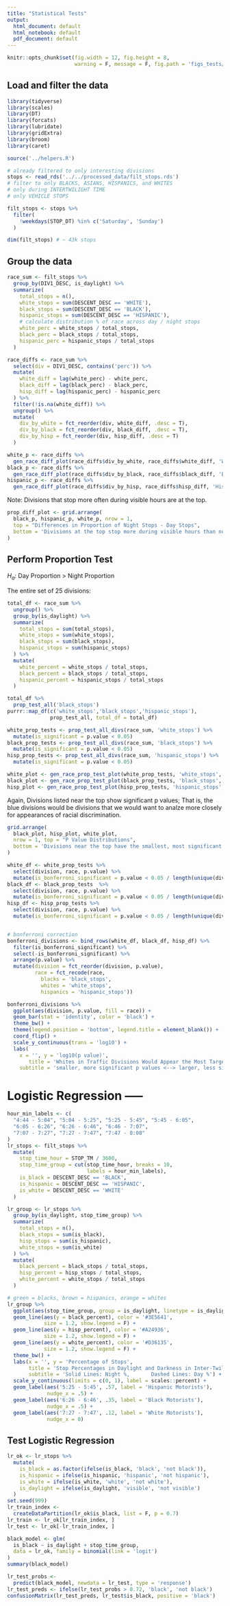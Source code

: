 ```yaml
---
title: "Statistical Tests"
output:
  html_document: default
  html_notebook: default
  pdf_document: default
---
```



```r
knitr::opts_chunk$set(fig.width = 12, fig.height = 8,
                      warning = F, message = F, fig.path = 'figs_tests/')
```

## Load and filter the data

```r
library(tidyverse)
library(scales)
library(DT)
library(forcats)
library(lubridate)
library(gridExtra)
library(broom)
library(caret)

source('../helpers.R')

# already filtered to only interesting divisions
stops <- read_rds('../../processed_data/filt_stops.rds')
# filter to only BLACKS, ASIANS, HISPANICS, and WHITES
# only during INTERTWILIGHT TIME
# only VEHICLE STOPS

filt_stops <- stops %>%
  filter(
    !weekdays(STOP_DT) %in% c('Saturday', 'Sunday')
  )

dim(filt_stops) # ~ 43k stops
```

## Group the data 
```r
race_sum <- filt_stops %>%
  group_by(DIV1_DESC, is_daylight) %>%
  summarize(
    total_stops = n(),
    white_stops = sum(DESCENT_DESC == 'WHITE'),
    black_stops = sum(DESCENT_DESC == 'BLACK'),
    hispanic_stops = sum(DESCENT_DESC == 'HISPANIC'),
    # calculate distribution % of race across day / night stops
    white_perc = white_stops / total_stops,
    black_perc = black_stops / total_stops,
    hispanic_perc = hispanic_stops / total_stops
  )

race_diffs <- race_sum %>%
  select(div = DIV1_DESC, contains('perc')) %>%
  mutate(
    white_diff = lag(white_perc) - white_perc,
    black_diff = lag(black_perc) - black_perc,
    hisp_diff = lag(hispanic_perc) - hispanic_perc
  ) %>%
  filter(!is.na(white_diff)) %>%
  ungroup() %>%
  mutate(
    div_by_white = fct_reorder(div, white_diff, .desc = T),
    div_by_black = fct_reorder(div, black_diff, .desc = T),
    div_by_hisp = fct_reorder(div, hisp_diff, .desc = T)
  )

white_p <- race_diffs %>%
  gen_race_diff_plot(race_diffs$div_by_white, race_diffs$white_diff, 'Whites')
black_p <- race_diffs %>%
  gen_race_diff_plot(race_diffs$div_by_black, race_diffs$black_diff, 'Blacks')
hispanic_p <- race_diffs %>%
  gen_race_diff_plot(race_diffs$div_by_hisp, race_diffs$hisp_diff, 'Hispanics')
```


Note: Divisions that stop more often during visible hours are at the top.
```r
prop_diff_plot <- grid.arrange(
  black_p, hispanic_p, white_p, nrow = 1,
  top = "Differences in Proportion of Night Stops - Day Stops", 
  bottom = 'Divisions at the top stop more during visible hours than non-visible'
)
```

## Perform Proportion Test
$H_a$: Day Proportion > Night Proportion

The entire set of 25 divisions:
```r
total_df <- race_sum %>% 
  ungroup() %>% 
  group_by(is_daylight) %>% 
  summarize(
    total_stops = sum(total_stops),
    white_stops = sum(white_stops),
    black_stops = sum(black_stops),
    hispanic_stops = sum(hispanic_stops)
  ) %>%
  mutate(
    white_percent = white_stops / total_stops,
    black_percent = black_stops / total_stops,
    hispanic_percent = hispanic_stops / total_stops
  )

total_df %>%
  prop_test_all('black_stops')
purrr::map_df(c('white_stops','black_stops','hispanic_stops'),
              prop_test_all, total_df = total_df)
```

```r
white_prop_tests <- prop_test_all_divs(race_sum, 'white_stops') %>%
  mutate(is_significant = p.value < 0.05)
black_prop_tests <- prop_test_all_divs(race_sum, 'black_stops') %>%
  mutate(is_significant = p.value < 0.05)
hisp_prop_tests <- prop_test_all_divs(race_sum, 'hispanic_stops') %>%
  mutate(is_significant = p.value < 0.05)

white_plot <- gen_race_prop_test_plot(white_prop_tests, 'white_stops', 'White')
black_plot <- gen_race_prop_test_plot(black_prop_tests, 'black_stops', 'Blacks')
hisp_plot <- gen_race_prop_test_plot(hisp_prop_tests, 'hispanic_stops', 'Hispanics')
```


Again, Divisions listed near the top show significant p values; That is, the blue divisions would be divisions that we would want to analze more closely for appearances of racial discrimination.
```r
grid.arrange(
  black_plot, hisp_plot, white_plot,
  nrow = 1, top = "P Value Distributions",
  bottom = 'Divisions near the top have the smallest, most significant p values'
)
```

```r
white_df <- white_prop_tests %>%
  select(division, race, p.value) %>%
  mutate(is_bonferroni_significant = p.value < 0.05 / length(unique(division)))
black_df <- black_prop_tests  %>%
  select(division, race, p.value) %>%
  mutate(is_bonferroni_significant = p.value < 0.05 / length(unique(division)))
hisp_df <- hisp_prop_tests %>%
  select(division, race, p.value) %>%
  mutate(is_bonferroni_significant = p.value < 0.05 / length(unique(division)))


# bonferroni correction
bonferroni_divisions <- bind_rows(white_df, black_df, hisp_df) %>%
  filter(is_bonferroni_significant) %>%
  select(-is_bonferroni_significant) %>%
  arrange(p.value) %>%
  mutate(division = fct_reorder(division, p.value),
         race = fct_recode(race,
           blacks = 'black_stops',
           whites = 'white_stops',
           hispanics = 'hispanic_stops'))

bonferroni_divisions %>%
  ggplot(aes(division, p.value, fill = race)) + 
  geom_bar(stat = 'identity', color = 'black') + 
  theme_bw() + 
  theme(legend.position = 'bottom', legend.title = element_blank()) +
  coord_flip() + 
  scale_y_continuous(trans = 'log10') + 
  labs(
    x = '', y = 'log10(p value)', 
       title = 'Whites in Traffic Divisions Would Appear the Most Targeted', 
    subtitle = 'smaller, more significant p values <--> larger, less significant p values')
```


# Logistic Regression -----
```r
hour_min_labels <- c(
  "4:44 - 5:04", "5:04 - 5:25", "5:25 - 5:45", "5:45 - 6:05", 
  "6:05 - 6:26", "6:26 - 6:46", "6:46 - 7:07", 
  "7:07 - 7:27", "7:27 - 7:47", "7:47 - 8:08"
)
lr_stops <- filt_stops %>%
  mutate(
    stop_time_hour = STOP_TM / 3600, 
    stop_time_group = cut(stop_time_hour, breaks = 10, 
                          labels = hour_min_labels),
    is_black = DESCENT_DESC == 'BLACK',
    is_hispanic = DESCENT_DESC == 'HISPANIC',
    is_white = DESCENT_DESC == 'WHITE'
  )

lr_group <- lr_stops %>%
  group_by(is_daylight, stop_time_group) %>%
  summarize(
    total_stops = n(),
    black_stops = sum(is_black),
    hisp_stops = sum(is_hispanic),
    white_stops = sum(is_white)
  ) %>%
  mutate(
    black_percent = black_stops / total_stops,
    hisp_percent = hisp_stops / total_stops,
    white_percent = white_stops / total_stops
  )

# green = blacks, brown = hispanics, orange = whites
lr_group %>%
  ggplot(aes(stop_time_group, group = is_daylight, linetype = is_daylight)) + 
  geom_line(aes(y = black_percent), color = '#3E5641',
            size = 1.2, show.legend = F) +
  geom_line(aes(y = hisp_percent), color = '#A24936',
            size = 1.2, show.legend = F) +
  geom_line(aes(y = white_percent), color = '#D36135',
            size = 1.2, show.legend = F) +
  theme_bw() + 
  labs(x = '', y = 'Percentage of Stops',
       title = 'Stop Percentages in Daylight and Darkness in Inter-Twilight Period',
       subtitle = 'Solid Lines: Night %,       Dashed Lines: Day %') +
  scale_y_continuous(limits = c(0, 1), label = scales::percent) + 
  geom_label(aes('5:25 - 5:45', .57, label = 'Hispanic Motorists'),
             nudge_x = .5) +
  geom_label(aes('6:26 - 6:46', .35, label = 'Black Motorists'),
             nudge_x = .5) + 
  geom_label(aes('7:27 - 7:47', .12, label = 'White Motorists'),
             nudge_x = 0)
```

## Test Logistic Regression
```r
lr_ok <- lr_stops %>%
  mutate(
    is_black = as.factor(ifelse(is_black, 'black', 'not black')),
    is_hispanic = ifelse(is_hispanic, 'hispanic', 'not hispanic'),
    is_white = ifelse(is_white, 'white', 'not white'),
    is_daylight = ifelse(is_daylight, 'visible', 'not visible')
  )
set.seed(999)
lr_train_index <- 
  createDataPartition(lr_ok$is_black, list = F, p = 0.7)
lr_train <- lr_ok[lr_train_index, ]
lr_test <- lr_ok[-lr_train_index, ]

black_model <- glm(
  is_black ~ is_daylight + stop_time_group,
  data = lr_ok, family = binomial(link = 'logit')
)
summary(black_model)

lr_test_probs <- 
  predict(black_model, newdata = lr_test, type = 'response')
lr_test_preds <- ifelse(lr_test_probs > 0.72, 'black', 'not black')
confusionMatrix(lr_test_preds, lr_test$is_black, positive = 'black')
```
